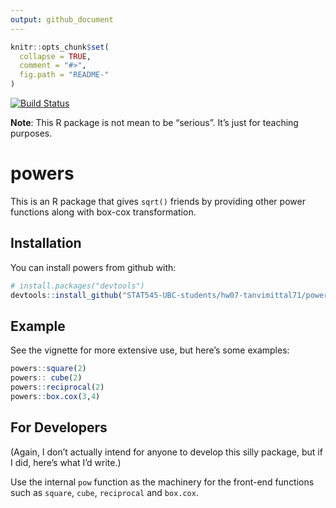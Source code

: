 ```yaml
---
output: github_document
---
```


<!-- README.md is generated from README.Rmd. Please edit that file -->

```r
knitr::opts_chunk$set(
  collapse = TRUE,
  comment = "#>",
  fig.path = "README-"
)
```

[![Build Status](https://travis-ci.org/vincenzocoia/powers.svg?branch=master)](https://travis-ci.org/vincenzocoia/powers)

__Note__: This R package is not mean to be "serious". It's just for teaching purposes. 

# powers

This is an R package that gives `sqrt()` friends by providing other power functions along with box-cox transformation.

## Installation

You can install powers from github with:

```r
# install.packages("devtools")
devtools::install_github("STAT545-UBC-students/hw07-tanvimittal71/powers-master")
```

## Example

See the vignette for more extensive use, but here's some examples:

```r
powers::square(2)
powers:: cube(2)
powers::reciprocal(2)
powers::box.cox(3,4)
```

## For Developers

(Again, I don't actually intend for anyone to develop this silly package, but if I did, here's what I'd write.)

Use the internal `pow` function as the machinery for the front-end functions such as `square`, `cube`, `reciprocal` and `box.cox`. 
